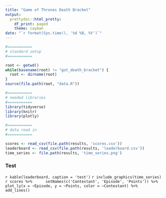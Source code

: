```yaml
---
title: "Game of Thrones Death Bracket"
output:
  prettydoc::html_pretty:
    df_print: paged
    theme: cayman
date: "`r format(Sys.time(), '%d %B, %Y')`"
---
```



```r

#===========
# standard setup
#===========

root <- getwd()
while(basename(root) != "got_death_bracket") {
  root <- dirname(root)
}
source(file.path(root, "data.R"))

#===========
# needed libraries
#===========
library(tidyverse)
library(knitr)
library(plotly)

#===========
# data read in
#===========

scores <- read_csv(file.path(results, 'scores.csv'))
leaderboard <- read_csv(file.path(results, 'leaderboard.csv'))
time_series <- file.path(results, 'time_series.png')

```

### Test
`r kable(leaderboard, caption = 'test')` 
`r include_graphics(time_series)`
`r scores %>% 
	setNames(c('Contestant', 'Episode', 'Points')) %>% 
	plot_ly(x = ~Episode, y = ~Points, color = ~Contestant) %>% 
	add_lines()`
